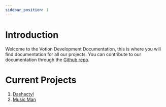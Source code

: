```yaml
---
sidebar_position: 1
---
```


# Introduction

Welcome to the Votion Development Documentation, this is where you will find documentation for all our projects. You can contribute to our documentation through the [Github repo](https://github.com/Votion-Development/documentation).

# Current Projects
1. [Dashactyl](https://docs.votion.dev/docs/dashactyl/introduction)
2. [Music Man](https://docs.votion.dev/docs/music/introduction)

